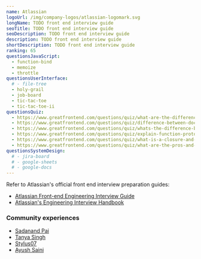 ```yaml
---
name: Atlassian
logoUrl: /img/company-logos/atlassian-logomark.svg
longName: TODO front end interview guide
seoTitle: TODO front end interview guide
seoDescription: TODO front end interview guide
description: TODO front end interview guide
shortDescription: TODO front end interview guide
ranking: 65
questionsJavaScript:
  - function-bind
  - memoize
  - throttle
questionsUserInterface:
  # - file-tree
  - holy-grail
  - job-board
  - tic-tac-toe
  - tic-tac-toe-ii
questionsQuiz:
  - https://www.greatfrontend.com/questions/quiz/what-are-the-differences-between-variables-created-using-let-var-or-const
  - https://www.greatfrontend.com/questions/quiz/difference-between-document-load-event-and-document-domcontentloaded-event
  - https://www.greatfrontend.com/questions/quiz/whats-the-difference-between-call-and-apply
  - https://www.greatfrontend.com/questions/quiz/explain-function-prototype-bind
  - https://www.greatfrontend.com/questions/quiz/what-is-a-closure-and-how-why-would-you-use-one
  - https://www.greatfrontend.com/questions/quiz/what-are-the-pros-and-cons-of-using-promises-instead-of-callbacks
questionsSystemDesign:
  # - jira-board
  # - google-sheets
  # - google-docs
---
```


Refer to Atlassian's official front end interview preparation guides:

- [Atlassian Front-end Engineering Interview Guide](/static/guides/atlassian-front-end-interview-guide.pdf)
- [Atlassian's Engineering Interview Handbook](https://www.atlassian.com/company/careers/resources/interviewing/how-to-nail-your-engineering-interview)

### Community experiences

- [Sadanand Pai](https://frontendpro.hashnode.dev/frontend-interview-experience-at-atlassian)
- [Tanya Singh](https://medium.com/@singht216/atlassian-interview-experience-frontend-software-engineer-8f69f3c5c8ea)
- [Stylus07](https://medium.com/@stylus07/atlassian-interview-experience-e51cb1f0735b)
- [Ayush Saini](https://www.ayushsaini.com/blog/atlassian-interview-experience-software-engineer)
